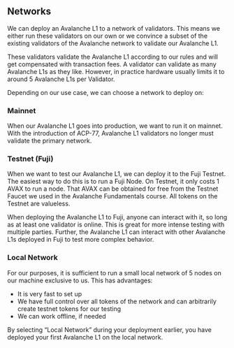 ## Networks
We can deploy an Avalanche L1 to a network of validators. This means we either run these validators on our own or we convince a subset of the existing validators of the Avalanche network to validate our Avalanche L1.

These validators validate the Avalanche L1 according to our rules and will get compensated with transaction fees. A validator can validate as many Avalanche L1s as they like. However, in practice hardware usually limits it to around 5 Avalanche L1s per Validator.

Depending on our use case, we can choose a network to deploy on:

### Mainnet

When our Avalanche L1 goes into production, we want to run it on mainnet. With the introduction of ACP-77, Avalanche L1 validators no longer must validate the primary network.

### Testnet (Fuji)

When we want to test our Avalanche L1, we can deploy it to the Fuji Testnet. The easiest way to do this is to run a Fuji Node. On Testnet, it only costs 1 AVAX to run a node. That AVAX can be obtained for free from the Testnet Faucet we used in the Avalanche Fundamentals course. All tokens on the Testnet are valueless.

When deploying the Avalanche L1 to Fuji, anyone can interact with it, so long as at least one validator is online. This is great for more intense testing with multiple parties. Further, the Avalanche L1 can interact with other Avalanche L1s deployed in Fuji to test more complex behavior.


### Local Network

For our purposes, it is sufficient to run a small local network of 5 nodes on our machine exclusive to us. This has advantages:

- It is very fast to set up
- We have full control over all tokens of the network and can arbitrarily create testnet tokens for our testing
- We can work offline, if needed

By selecting “Local Network” during your deployment earlier, you have deployed your first Avalanche L1 on the local network.
